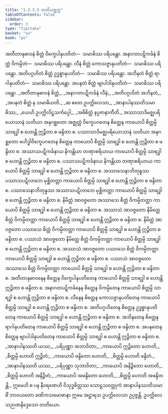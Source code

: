 ```yaml
---
title: "1.3.3.3 တတိယစ္ဆက္က"
tableOfContents: false
sidebar:
  order: 3
type: "tipitaka"
basket: "su"
book: "ps"
---
```



<DynamicBreadcrumb />

<Division number="156" book="ps" e="ch" v="26" p="164">

<Paragraph number="878" book="ps">
အတီတာနုဓာဝနံ စိတ္တံ ဝိက္ခေပါနုပတိတံ—  သမာဓိဿ ပရိပန္ထော. အနာဂတပဋိကင်္ခနံ စိတ္တံ ဝိကမ္ပိတံ—  သမာဓိဿ ပရိပန္ထော. လီနံ စိတ္တံ ကောသဇ္ဇာနုပတိတံ—  သမာဓိဿ ပရိပန္ထော. အတိပဂ္ဂဟိတံ စိတ္တံ ဥဒ္ဓစ္စာနုပတိတံ—  သမာဓိဿ ပရိပန္ထော. အဘိနတံ စိတ္တံ ရာဂါနုပတိတံ—  သမာဓိဿ ပရိပန္ထော. အပနတံ စိတ္တံ ဗျာပါဒါနုပတိတံ—  သမာဓိဿ ပရိပန္ထော.
</Paragraph>

<Paragraph number="879" type="verses" book="ps">
_အတီတာနုဓာဝနံ စိတ္တံ,_  
_အနာဂတပဋိကင်္ခနံ လီနံ;_  
_အတိပဂ္ဂဟိတံ အဘိနတံ,_  
_အပနတံ စိတ္တံ န သမာဓိယတိ._  

</Paragraph>

<Paragraph number="880" type="verses" book="ps">
_ဆ ဧတေ ဥပက္ကိလေသာ,_  
_အာနာပါနဿတိသမာဓိဿ;_  
_ယေဟိ ဥပက္ကိလိဋ္ဌသင်္ကပ္ပေါ,_  
_အဓိစိတ္တံ နပ္ပဇာနာတီတိ._  

</Paragraph>

</Division>
<Division number="157" book="ps" e="ch" v="26" p="165">

<Paragraph number="881" book="ps">
အဿာသာဒိမဇ္ဈပရိယောသာနံ သတိယာ အနုဂစ္ဆတော အဇ္ဈတ္တံ ဝိက္ခေပဂတေန စိတ္တေန ကာယောပိ စိတ္တမ္ပိ သာရဒ္ဓါ စ ဟောန္တိ ဣဉ္ဇိတာ စ ဖန္ဒိတာ စ. ပဿာသာဒိမဇ္ဈပရိယောသာနံ သတိယာ အနုဂစ္ဆတော ဗဟိဒ္ဓါဝိက္ခေပဂတေန စိတ္တေန ကာယောပိ စိတ္တမ္ပိ သာရဒ္ဓါ စ ဟောန္တိ ဣဉ္ဇိတာ စ ဖန္ဒိတာ စ. အဿာသပဋိကင်္ခနာယ နိကန္တိယာ တဏှာစရိယာယ ကာယောပိ စိတ္တမ္ပိ သာရဒ္ဓါ စ ဟောန္တိ ဣဉ္ဇိတာ စ ဖန္ဒိတာ စ. ပဿာသပဋိကင်္ခနာယ နိကန္တိယာ တဏှာစရိယာယ ကာယောပိ စိတ္တမ္ပိ သာရဒ္ဓါ စ ဟောန္တိ ဣဉ္ဇိတာ စ ဖန္ဒိတာ စ. အဿာသေနာဘိတုန္နဿ ပဿာသပဋိလာဘေ မုစ္ဆိတတ္တာ ကာယောပိ စိတ္တမ္ပိ သာရဒ္ဓါ စ ဟောန္တိ ဣဉ္ဇိတာ စ ဖန္ဒိတာ စ. ပဿာသေနာဘိတုန္နဿ အဿာသပဋိလာဘေ မုစ္ဆိတတ္တာ ကာယောပိ စိတ္တမ္ပိ သာရဒ္ဓါ စ ဟောန္တိ ဣဉ္ဇိတာ စ ဖန္ဒိတာ စ.
</Paragraph>

<Paragraph number="882" book="ps">
နိမိတ္တံ အာဝဇ္ဇတော အဿာသေ စိတ္တံ ဝိကမ္ပိတတ္တာ ကာယောပိ စိတ္တမ္ပိ သာရဒ္ဓါ စ ဟောန္တိ ဣဉ္ဇိတာ စ ဖန္ဒိတာ စ. အဿာသံ အာဝဇ္ဇတော နိမိတ္တေ စိတ္တံ ဝိကမ္ပိတတ္တာ ကာယောပိ စိတ္တမ္ပိ သာရဒ္ဓါ စ ဟောန္တိ ဣဉ္ဇိတာ စ ဖန္ဒိတာ စ. နိမိတ္တံ အာဝဇ္ဇတော ပဿာသေ စိတ္တံ ဝိကမ္ပိတတ္တာ ကာယောပိ စိတ္တမ္ပိ သာရဒ္ဓါ စ ဟောန္တိ ဣဉ္ဇိတာ စ ဖန္ဒိတာ စ. ပဿာသံ အာဝဇ္ဇတော နိမိတ္တေ စိတ္တံ ဝိကမ္ပိတတ္တာ ကာယောပိ စိတ္တမ္ပိ သာရဒ္ဓါ စ ဟောန္တိ ဣဉ္ဇိတာ စ ဖန္ဒိတာ စ. အဿာသံ အာဝဇ္ဇတော ပဿာသေ စိတ္တံ ဝိကမ္ပိတတ္တာ ကာယောပိ စိတ္တမ္ပိ သာရဒ္ဓါ စ ဟောန္တိ ဣဉ္ဇိတာ စ ဖန္ဒိတာ စ. ပဿာသံ အာဝဇ္ဇတော အဿာသေ စိတ္တံ ဝိကမ္ပိတတ္တာ ကာယောပိ စိတ္တမ္ပိ သာရဒ္ဓါ စ ဟောန္တိ ဣဉ္ဇိတာ စ ဖန္ဒိတာ စ. အတီတာနုဓာဝနေန စိတ္တေန ဝိက္ခေပါနုပတိတေန ကာယောပိ စိတ္တမ္ပိ သာရဒ္ဓါ စ ဟောန္တိ ဣဉ္ဇိတာ စ ဖန္ဒိတာ စ. အနာဂတပဋိကင်္ခနေန စိတ္တေန ဝိကမ္ပိတေန ကာယောပိ စိတ္တမ္ပိ သာရဒ္ဓါ စ ဟောန္တိ ဣဉ္ဇိတာ စ ဖန္ဒိတာ စ. လီနေန စိတ္တေန ကောသဇ္ဇာနုပတိတေန ကာယောပိ စိတ္တမ္ပိ သာရဒ္ဓါ စ ဟောန္တိ ဣဉ္ဇိတာ စ ဖန္ဒိတာ စ. အတိပဂ္ဂဟိတေန စိတ္တေန ဥဒ္ဓစ္စာနုပတိတေန ကာယောပိ စိတ္တမ္ပိ သာရဒ္ဓါ စ ဟောန္တိ ဣဉ္ဇိတာ စ ဖန္ဒိတာ စ. အဘိနတေန စိတ္တေန ရာဂါနုပတိတေန ကာယောပိ စိတ္တမ္ပိ သာရဒ္ဓါ စ ဟောန္တိ ဣဉ္ဇိတာ စ ဖန္ဒိတာ စ. အပနတေန စိတ္တေန ဗျာပါဒါနုပတိတေန ကာယောပိ စိတ္တမ္ပိ သာရဒ္ဓါ စ ဟောန္တိ ဣဉ္ဇိတာ စ ဖန္ဒိတာ စ.
</Paragraph>

<Paragraph number="883" type="verses" book="ps">
_အာနာပါနဿတိ ယဿ,_  
_ပရိပုဏ္ဏာ အဘာဝိတာ;_  
_ကာယောပိ ဣဉ္ဇိတော ဟောတိ,_  
_စိတ္တမ္ပိ ဟောတိ ဣဉ္ဇိတံ;_  
_ကာယောပိ ဖန္ဒိတော ဟောတိ,_  
_စိတ္တမ္ပိ ဟောတိ ဖန္ဒိတံ._  

</Paragraph>

<Paragraph number="884" type="verses" book="ps">
_အာနာပါနဿတိ ယဿ,_  
_ပရိပုဏ္ဏာ သုဘာဝိတာ;_  
_ကာယောပိ အနိဉ္ဇိတော ဟောတိ,_  
_စိတ္တမ္ပိ ဟောတိ အနိဉ္ဇိတံ;_  
_ကာယောပိ အဖန္ဒိတော ဟောတိ,_  
_စိတ္တမ္ပိ ဟောတိ အဖန္ဒိတန္တိ._  

</Paragraph>

<Paragraph number="885" book="ps">
ဣမေဟိ စ ပန နီဝရဏေဟိ ဝိသုဒ္ဓစိတ္တဿ သောဠသဝတ္ထုကံ အာနာပါနဿတိသမာဓိံ ဘာဝယတော ခဏိကသမောဓာနာ ဣမေ အဋ္ဌာရသ ဥပက္ကိလေသာ ဥပ္ပဇ္ဇန္တိ.

</Paragraph>
</Division>

<Paragraph number="886" type="center" book="ps">
ဥပက္ကိလေသဉာဏနိဒ္ဒေသော တတိယော.
</Paragraph>
